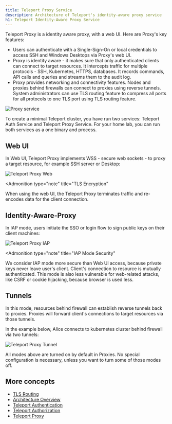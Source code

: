 ```yaml
---
title: Teleport Proxy Service
description: Architecture of Teleport's identity-aware proxy service
h1: Teleport Identity-Aware Proxy Service
---
```


Teleport Proxy is a identity aware proxy, with a web UI. Here are Proxy's key features:

- Users can authenticate with a Single-Sign-On or local credentials to access SSH and Windows Desktops via Proxy's web UI.
- Proxy is identity aware - it makes sure that only authenticated clients can connect to target resources.
It intercepts traffic for multiple protocols - SSH, Kubernetes, HTTPS, databases.
It records commands, API calls and queries and streams them to the audit log.
- Proxy provides networking and connectivity features. Nodes and proxies behind firewalls can connect
to proxies using reverse tunnels. System administrators can use TLS routing feature to compress all ports for all protocols to one TLS port using TLS routing feature.

![Proxy service](../../img/architecture/proxy.png)

<Notice type="tip">
To create a minimal Teleport cluster, you have run two services:
Teleport Auth Service and Teleport Proxy Service. For your home lab,
you can run both services as a one binary and process.
</Notice>

## Web UI

In Web UI, Teleport Proxy implements WSS - secure web sockets - to proxy a
target resource, for example SSH server or Desktop:

![Teleport Proxy Web](../../img/architecture/proxy-web-to-resource@1.2x.svg)

<Admonition
  type="note"
  title="TLS Encryption"
>
  When using the web UI, the Teleport Proxy terminates traffic and re-encodes data for the client connection.
</Admonition>

## Identity-Aware-Proxy

In IAP mode, users initiate the SSO or login flow to sign public keys on their client machines:

![Teleport Proxy IAP](../../img/architecture/proxy-iap-to-resource@1.2x.svg)

<Admonition
  type="note"
  title="IAP Mode Security"
>
We consider IAP mode more secure than Web UI access, because private keys never leave user's client.
Client's connection to resource is mutually authenticated. This mode is also less vulnerable
for web-related attacks, like CSRF or cookie hijacking, because browser is used less.
</Admonition>

## Tunnels

In this mode, resources behind firewall can establish reverse tunnels back to proxies.
Proxies will forward client's connections to target resources via those tunnels.

In the example below, Alice connects to kubernetes cluster behind firewall via two tunnels:

![Teleport Proxy Tunnel](../../img/architecture/proxy-tunnel@1.2x.svg)

<Notice type="tip">
All modes above are turned on by default in Proxies. No special configuration is necessary, unless you
want to turn some of those modes off.
</Notice>

## More concepts

- [TLS Routing](tls-routing.mdx)
- [Architecture Overview](overview.mdx)
- [Teleport Authentication](authentication.mdx)
- [Teleport Authorization](authorization.mdx)
- [Teleport Proxy](proxy.mdx)

